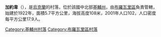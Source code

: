 {{coord|50|39|51|N|31|3|13|E|scale:30000|display=title}}

'''加約韋'''（{{lang-uk|Гайове}}），是[[烏克蘭|烏克蘭]]的村落，位於該國中北部[[基輔州|基輔州]]，由[[布羅瓦里區|布羅瓦里區]]負責管轄，始建於1922年，面積5.7平方公里，海拔高度108米，2001年人口102，人口密度每平方公里17.9人。

{{DEFAULTSORT:Фрунзівка}}
[[Category:基輔州村落|Category:基輔州村落]]
[[Category:布羅瓦里區村落|Category:布羅瓦里區村落]]


{{Kiev-geo-stub}}